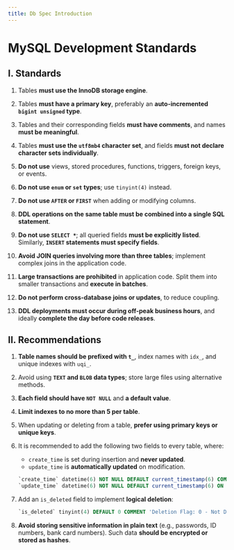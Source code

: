 ---
title: Db Spec Introduction
---

# MySQL Development Standards

## I. Standards

1. Tables **must use the InnoDB storage engine**.

2. Tables **must have a primary key**, preferably an **auto-incremented `bigint unsigned` type**.

3. Tables and their corresponding fields **must have comments**, and names **must be meaningful**.

4. Tables **must use the `utf8mb4` character set**, and fields **must not declare character sets individually**.

5. **Do not use** views, stored procedures, functions, triggers, foreign keys, or events.

6. **Do not use `enum` or `set` types**; use `tinyint(4)` instead.

7. **Do not use `AFTER` or `FIRST`** when adding or modifying columns.

8. **DDL operations on the same table must be combined into a single SQL statement**.

9. **Do not use `SELECT *`**; all queried fields **must be explicitly listed**. Similarly, **`INSERT` statements must specify fields**.

10. **Avoid JOIN queries involving more than three tables**; implement complex joins in the application code.

11. **Large transactions are prohibited** in application code. Split them into smaller transactions and **execute in batches**.

12. **Do not perform cross-database joins or updates**, to reduce coupling.

13. **DDL deployments must occur during off-peak business hours**, and ideally **complete the day before code releases**.

## II. Recommendations

1. **Table names should be prefixed with `t_`**, index names with `idx_`, and unique indexes with `uqi_`.

2. Avoid using **`TEXT` and `BLOB` data types**; store large files using alternative methods.

3. **Each field should have `NOT NULL`** and **a default value**.

4. **Limit indexes to no more than 5 per table**.

5. When updating or deleting from a table, **prefer using primary keys or unique keys**.

6. It is recommended to add the following two fields to every table, where:
   - `create_time` is set during insertion and **never updated**.
   - `update_time` is **automatically updated** on modification.

   ```sql
   `create_time` datetime(6) NOT NULL DEFAULT current_timestamp(6) COMMENT 'Creation Time',
   `update_time` datetime(6) NOT NULL DEFAULT current_timestamp(6) ON UPDATE current_timestamp(6) COMMENT 'Last Update Time'
   ```

7. Add an `is_deleted` field to implement **logical deletion**:

   ```sql
   `is_deleted` tinyint(4) DEFAULT 0 COMMENT 'Deletion Flag: 0 - Not Deleted, 1 - Deleted'
   ```

8. **Avoid storing sensitive information in plain text** (e.g., passwords, ID numbers, bank card numbers). Such data **should be encrypted or stored as hashes**.
